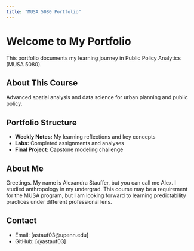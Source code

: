 ```yaml
---
title: "MUSA 5080 Portfolio"
---
```


# Welcome to My Portfolio

This portfolio documents my learning journey in Public Policy Analytics (MUSA 5080).

## About This Course
Advanced spatial analysis and data science for urban planning and public policy.

## Portfolio Structure
- **Weekly Notes:** My learning reflections and key concepts
- **Labs:** Completed assignments and analyses
- **Final Project:** Capstone modeling challenge

## About Me
Greetings. My name is Alexandra Stauffer, but you can call me Alex. I studied anthropology in my undergrad. This course may be a requirement for the MUSA program, but I am looking forward to learning predictability practices under different professional lens. 


## Contact
- Email: [astauf03@upenn.edu]
- GitHub: [@astauf03]
